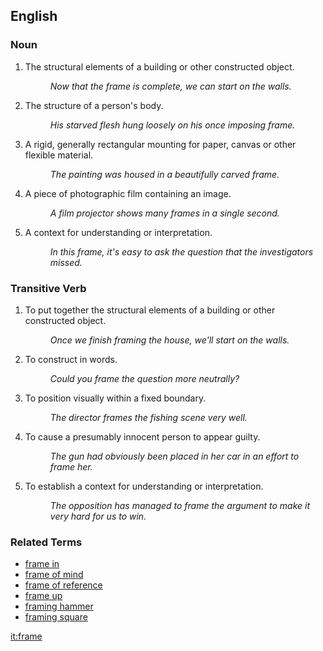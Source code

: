 ==English==

===Noun===
# The structural elements of a building or other constructed object.
#: ''Now that the frame is complete, we can start on the walls.''
# The structure of a person's body.
#: ''His starved flesh hung loosely on his once imposing frame.''
# A rigid, generally rectangular mounting for paper, canvas or other flexible material.
#: ''The painting was housed in a beautifully carved frame.''
# A piece of photographic film containing an image.
#: ''A film projector shows many frames in a single second.''
# A context for understanding or interpretation.
#: ''In this frame, it's easy to ask the question that the investigators missed.''

===Transitive Verb===
# To put together the structural elements of a building or other constructed object.
#: ''Once we finish framing the house, we'll start on the walls.''
# To construct in words.
#: ''Could you frame the question more neutrally?''
# To position visually within a fixed boundary.
#: ''The director frames the fishing scene very well.''
# To cause a presumably innocent person to appear guilty.
#: ''The gun had obviously been placed in her car in an effort to frame her.''
# To establish a context for understanding or interpretation.
#: ''The opposition has managed to frame the argument to make it very hard for us to win.''

===Related Terms===

*[[frame in]]
*[[frame of mind]]
*[[frame of reference]]
*[[frame up]]
*[[framing hammer]]
*[[framing square]]

[[it:frame]]